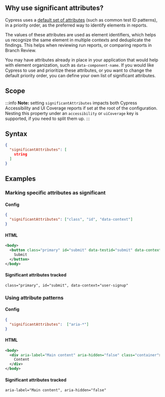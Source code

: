 ## Why use significant attributes?

Cypress uses a [default set of attributes](/accessibility/core-concepts/element-identification) (such as common test ID patterns), in a priority order, as the preferred way to identify elements in reports.

The values of these attributes are used as element identifiers, which helps us recognize the same element in multiple contexts and deduplicate the findings. This helps when reviewing run reports, or comparing reports in Branch Review.

You may have attributes already in place in your application that would help with element organization, such as `data-component-name`. If you would like Cypress to use and prioritize these attributes, or you want to change the default priority order, you can define your own list of significant attributes.

## Scope

:::info
**Note:** setting `significantAttributes` impacts both Cypress Accessibility and UI Coverage
reports if set at the root of the configuration. Nesting this property under an `accessibility` or `uiCoverage` key is
supported, if you need to split them up.
:::

## Syntax

```json
{
  "significantAttributes": [
    string
  ]
}
```


## Examples

### Marking specific attributes as significant

#### Config

```json
{
  "significantAttributes": ["class", "id", "data-context"]
}
```

#### HTML

```xml
<body>
  <button class="primary" id="submit" data-testid="submit" data-context="user-signup">
    Submit
  </button>
</body>
```

#### Significant attributes tracked

```
class="primary", id="submit", data-context="user-signup"
```

### Using attribute patterns

#### Config

```json
{
  "significantAttributes":  ["aria-*"]
}
```

#### HTML

```xml
<body>
  <div aria-label="Main content" aria-hidden="false" class="container">
    Content
  </div>
</body>
```

#### Significant attributes tracked

```
aria-label="Main content", aria-hidden="false"
```
